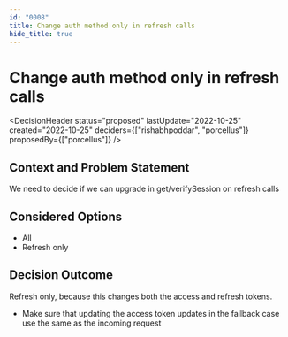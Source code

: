 ```yaml
---
id: "0008"
title: Change auth method only in refresh calls
hide_title: true
---
```



# Change auth method only in refresh calls

<DecisionHeader status="proposed" lastUpdate="2022-10-25" created="2022-10-25" deciders={["rishabhpoddar", "porcellus"]} proposedBy={["porcellus"]} />

## Context and Problem Statement

We need to decide if we can upgrade in get/verifySession on refresh calls

## Considered Options

* All
* Refresh only

## Decision Outcome

Refresh only, because this changes both the access and refresh tokens.
- Make sure that updating the access token updates in the fallback case use the same as the incoming request
